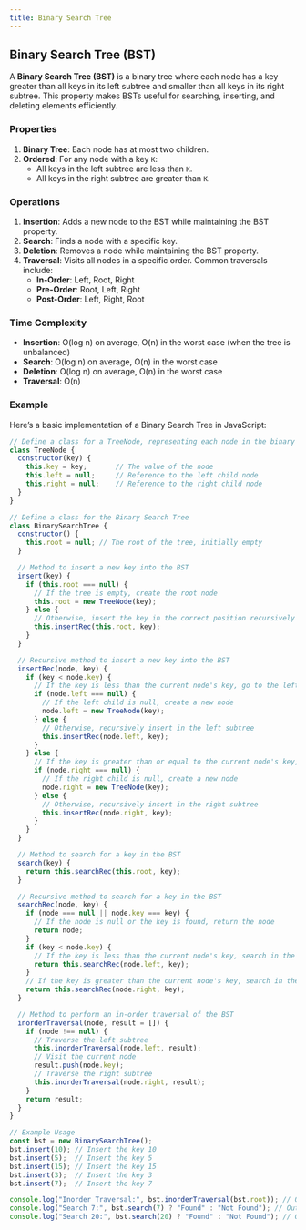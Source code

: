 ```yaml
---
title: Binary Search Tree
---
```

## Binary Search Tree (BST)

A **Binary Search Tree (BST)** is a binary tree where each node has a key greater than all keys in its left subtree and smaller than all keys in its right subtree. This property makes BSTs useful for searching, inserting, and deleting elements efficiently.

### Properties

1. **Binary Tree**: Each node has at most two children.
2. **Ordered**: For any node with a key `K`:
   - All keys in the left subtree are less than `K`.
   - All keys in the right subtree are greater than `K`.

### Operations

1. **Insertion**: Adds a new node to the BST while maintaining the BST property.
2. **Search**: Finds a node with a specific key.
3. **Deletion**: Removes a node while maintaining the BST property.
4. **Traversal**: Visits all nodes in a specific order. Common traversals include:
   - **In-Order**: Left, Root, Right
   - **Pre-Order**: Root, Left, Right
   - **Post-Order**: Left, Right, Root

### Time Complexity

- **Insertion**: O(log n) on average, O(n) in the worst case (when the tree is unbalanced)
- **Search**: O(log n) on average, O(n) in the worst case
- **Deletion**: O(log n) on average, O(n) in the worst case
- **Traversal**: O(n)

### Example

Here’s a basic implementation of a Binary Search Tree in JavaScript:

```javascript
// Define a class for a TreeNode, representing each node in the binary search tree
class TreeNode {
  constructor(key) {
    this.key = key;       // The value of the node
    this.left = null;     // Reference to the left child node
    this.right = null;    // Reference to the right child node
  }
}

// Define a class for the Binary Search Tree
class BinarySearchTree {
  constructor() {
    this.root = null; // The root of the tree, initially empty
  }

  // Method to insert a new key into the BST
  insert(key) {
    if (this.root === null) {
      // If the tree is empty, create the root node
      this.root = new TreeNode(key);
    } else {
      // Otherwise, insert the key in the correct position recursively
      this.insertRec(this.root, key);
    }
  }

  // Recursive method to insert a new key into the BST
  insertRec(node, key) {
    if (key < node.key) {
      // If the key is less than the current node's key, go to the left subtree
      if (node.left === null) {
        // If the left child is null, create a new node
        node.left = new TreeNode(key);
      } else {
        // Otherwise, recursively insert in the left subtree
        this.insertRec(node.left, key);
      }
    } else {
      // If the key is greater than or equal to the current node's key, go to the right subtree
      if (node.right === null) {
        // If the right child is null, create a new node
        node.right = new TreeNode(key);
      } else {
        // Otherwise, recursively insert in the right subtree
        this.insertRec(node.right, key);
      }
    }
  }

  // Method to search for a key in the BST
  search(key) {
    return this.searchRec(this.root, key);
  }

  // Recursive method to search for a key in the BST
  searchRec(node, key) {
    if (node === null || node.key === key) {
      // If the node is null or the key is found, return the node
      return node;
    }
    if (key < node.key) {
      // If the key is less than the current node's key, search in the left subtree
      return this.searchRec(node.left, key);
    }
    // If the key is greater than the current node's key, search in the right subtree
    return this.searchRec(node.right, key);
  }

  // Method to perform an in-order traversal of the BST
  inorderTraversal(node, result = []) {
    if (node !== null) {
      // Traverse the left subtree
      this.inorderTraversal(node.left, result);
      // Visit the current node
      result.push(node.key);
      // Traverse the right subtree
      this.inorderTraversal(node.right, result);
    }
    return result;
  }
}

// Example Usage
const bst = new BinarySearchTree();
bst.insert(10); // Insert the key 10
bst.insert(5);  // Insert the key 5
bst.insert(15); // Insert the key 15
bst.insert(3);  // Insert the key 3
bst.insert(7);  // Insert the key 7

console.log("Inorder Traversal:", bst.inorderTraversal(bst.root)); // Output: [3, 5, 7, 10, 15]
console.log("Search 7:", bst.search(7) ? "Found" : "Not Found"); // Output: Found
console.log("Search 20:", bst.search(20) ? "Found" : "Not Found"); // Output: Not Found
```